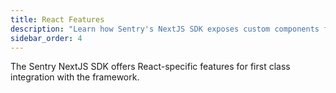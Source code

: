 ```yaml
---
title: React Features
description: "Learn how Sentry's NextJS SDK exposes custom components for first class integration with the React framework."
sidebar_order: 4
---
```


The Sentry NextJS SDK offers React-specific features for first class integration with the framework.

<PageGrid />
